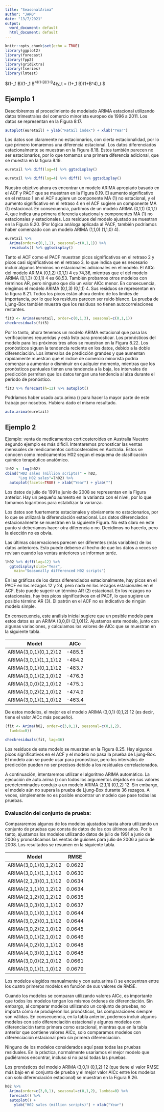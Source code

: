 ```yaml
---
title: "SeasonalArima"
author: "JARO"
date: "13/7/2021"
output:
  word_document: default
  html_document: default
---
```


```r
knitr::opts_chunk$set(echo = TRUE)
library(ggplot2)
library(forecast)
library(fpp2)
library(gridExtra)
library(tseries)
library(lmtest)
```

$(1-\phi_1 B)(1-\Phi_1 B^4)(1-B)(1-B^4)y_t = (1+\theta_1 B)(1+\Theta B^4)\epsilon_t $


## Ejemplo 1

Describiremos el procedimiento de modelado ARIMA estacional utilizando datos trimestrales del comercio minorista europeo de 1996 a 2011. Los datos se representan en la Figura 8.17. 


```r
autoplot(euretail) + ylab("Retail index") + xlab("Year")
```

Los datos son claramente no estacionarios, con cierta estacionalidad, por lo que primero tomaremos una diferencia estacional. Los datos diferenciados estacionalmente se muestran en la Figura 8.18. Estos también parecen no ser estacionarios, por lo que tomamos una primera diferencia adicional, que se muestra en la figura 8.19. 


```r
euretail %>% diff(lag=4) %>% ggtsdisplay()
```

```r
euretail %>% diff(lag=4) %>% diff() %>% ggtsdisplay()
```

Nuestro objetivo ahora es encontrar un modelo ARIMA apropiado basado en el ACF y PACF que se muestran en la Figura 8.19. El aumento significativo en el retraso 1 en el ACF sugiere un componente MA (1) no estacional, y el aumento significativo en el retraso 4 en el ACF sugiere un componente MA (1) estacional. En consecuencia, partimos de un modelo ARIMA (0,1,1) (0,1,1) 4, que indica una primera diferencia estacional y componentes MA (1) no estacionales y estacionales. Los residuos del modelo ajustado se muestran en la Figura 8.20. (Por lógica análoga aplicada al PACF, también podríamos haber comenzado con un modelo ARIMA (1,1,0) (1,1,0) 4). 

```r
euretail %>%
  Arima(order=c(0,1,1), seasonal=c(0,1,1)) %>%
  residuals() %>% ggtsdisplay()
```


Tanto el ACF como el PACF muestran picos significativos en el retraso 2 y picos casi significativos en el retraso 3, lo que indica que es necesario incluir algunos términos no estacionales adicionales en el modelo. El AICc del modelo ARIMA (0,1,2) (0,1,1) 4 es 74,36, mientras que el del modelo ARIMA (0,1,3) (0,1,1) 4 es 68,53. También probamos otros modelos con términos AR, pero ninguno que dio un valor AICc menor. En consecuencia, elegimos el modelo ARIMA (0,1,3) (0,1,1) 4. Sus residuos se representan en la figura 8.21. Todos los picos están ahora dentro de los límites de importancia, por lo que los residuos parecen ser ruido blanco. La prueba de Ljung-Box también muestra que los residuos no tienen autocorrelaciones restantes. 

```r
fit3 <- Arima(euretail, order=c(0,1,3), seasonal=c(0,1,1))
checkresiduals(fit3)
```
Por lo tanto, ahora tenemos un modelo ARIMA estacional que pasa las verificaciones requeridas y está listo para pronosticar. Los pronósticos del modelo para los próximos tres años se muestran en la Figura 8.22. Los pronósticos siguen la tendencia reciente en los datos, debido a la doble diferenciación. Los intervalos de predicción grandes y que aumentan rápidamente muestran que el índice de comercio minorista podría comenzar a aumentar o disminuir en cualquier momento, mientras que los pronósticos puntuales tienen una tendencia a la baja, los intervalos de predicción permiten que los datos tengan una tendencia al alza durante el período de pronóstico.

```r
fit3 %>% forecast(h=12) %>% autoplot()
```

Podríamos haber usado auto.arima () para hacer la mayor parte de este trabajo por nosotros. Hubiera dado el mismo resultado. 

```r
auto.arima(euretail)
```



## Ejemplo 2

Ejemplo: venta de medicamentos corticosteroides en Australia
Nuestro segundo ejemplo es más difícil. Intentaremos pronosticar las ventas mensuales de medicamentos corticosteroides en Australia. Estos se conocen como medicamentos H02 según el esquema de clasificación químico terapéutico anatómico.

```r
lh02 <- log(h02)
cbind("H02 sales (million scripts)" = h02,
      "Log H02 sales"=lh02) %>%
  autoplot(facets=TRUE) + xlab("Year") + ylab("")
```

Los datos de julio de 1991 a junio de 2008 se representan en la Figura anterior. Hay un pequeño aumento en la varianza con el nivel, por lo que tomamos logaritmos para estabilizar la varianza.

Los datos son fuertemente estacionales y obviamente no estacionarios, por lo que se utilizará la diferenciación estacional. Los datos diferenciados estacionalmente se muestran en la siguiente Figura. No está claro en este punto si deberíamos hacer otra diferencia o no. Decidimos no hacerlo, pero la elección no es obvia.

Las últimas observaciones parecen ser diferentes (más variables) de los datos anteriores. Esto puede deberse al hecho de que los datos a veces se revisan cuando las ventas anteriores se informan tarde. 

```r
lh02 %>% diff(lag=12) %>%
  ggtsdisplay(xlab="Year",
    main="Seasonally differenced H02 scripts")
```

En las gráficas de los datos diferenciados estacionalmente, hay picos en el PACF en los rezagos 12 y 24, pero nada en los rezagos estacionales en el ACF. Esto puede sugerir un término AR (2) estacional. En los rezagos no estacionales, hay tres picos significativos en el PACF, lo que sugiere un posible término AR (3). El patrón en el ACF no es indicativo de ningún modelo simple.

En consecuencia, este análisis inicial sugiere que un posible modelo para estos datos es un ARIMA (3,0,0) (2,1,0)12. Ajustamos este modelo, junto con algunas variaciones, y calculamos los valores de AICc que se muestran en la siguiente tabla. 

| Model |	AICc |
:--: | :--:
ARIMA(3,0,1)(0,1,2)12 | -485.5
ARIMA(3,0,1)(1,1,1)12 | -484.2
ARIMA(3,0,1)(0,1,1)12 | -483.7
ARIMA(3,0,1)(2,1,0)12 | -476.3
ARIMA(3,0,0)(2,1,0)12 | -475.1
ARIMA(3,0,2)(2,1,0)12 | -474.9
ARIMA(3,0,1)(1,1,0)12 | -463.4
 	
De estos modelos, el mejor es el modelo ARIMA (3,0,1) (0,1,2) 12 (es decir, tiene el valor AICc más pequeño).

```r
(fit <- Arima(h02, order=c(3,0,1), seasonal=c(0,1,2),
  lambda=0))
```

```r
checkresiduals(fit, lag=36)
```

Los residuos de este modelo se muestran en la Figura 8.25. Hay algunos picos significativos en el ACF y el modelo no pasa la prueba de Ljung-Box. El modelo aún se puede usar para pronosticar, pero los intervalos de predicción pueden no ser precisos debido a los residuales correlacionados.

A continuación, intentaremos utilizar el algoritmo ARIMA automático. La ejecución de auto.arima () con todos los argumentos dejados en sus valores predeterminados condujo a un modelo ARIMA (2,1,1) (0,1,2) 12. Sin embargo, el modelo aún no supera la prueba de Ljung-Box durante 36 rezagos. A veces, simplemente no es posible encontrar un modelo que pase todas las pruebas.


### Evaluación del conjunto de prueba:
Compararemos algunos de los modelos ajustados hasta ahora utilizando un conjunto de pruebas que consta de datos de los dos últimos años. Por lo tanto, ajustamos los modelos utilizando datos de julio de 1991 a junio de 2006 y pronosticamos las ventas de guiones para julio de 2006 a junio de 2008. Los resultados se resumen en la siguiente tabla.

|Model|	                RMSE
---|---
ARIMA(3,0,1)(0,1,2)12 | 0.0622
ARIMA(3,0,1)(1,1,1)12 | 0.0630
ARIMA(2,1,3)(0,1,1)12 | 0.0634
ARIMA(2,1,1)(0,1,2)12 | 0.0634
ARIMA(2,1,2)(0,1,2)12 | 0.0635
ARIMA(3,0,3)(0,1,1)12 | 0.0637
ARIMA(3,0,1)(0,1,1)12 | 0.0644
ARIMA(3,0,2)(0,1,1)12 | 0.0644
ARIMA(3,0,2)(2,1,0)12 | 0.0645
ARIMA(3,0,1)(2,1,0)12 | 0.0646
ARIMA(4,0,2)(0,1,1)12 | 0.0648
ARIMA(4,0,3)(0,1,1)12 | 0.0648
ARIMA(3,0,0)(2,1,0)12 | 0.0661
ARIMA(3,0,1)(1,1,0)12 | 0.0679

Los modelos elegidos manualmente y con auto.arima () se encuentran entre los cuatro primeros modelos en función de sus valores de RMSE.

Cuando los modelos se comparan utilizando valores AICc, es importante que todos los modelos tengan los mismos órdenes de diferenciación. Sin embargo, al comparar modelos utilizando un conjunto de pruebas, no importa cómo se produjeron los pronósticos, las comparaciones siempre son válidas. En consecuencia, en la tabla anterior, podemos incluir algunos modelos con solo diferenciación estacional y algunos modelos con diferenciación tanto primera como estacional, mientras que en la tabla anterior que contiene valores AICc, solo comparamos modelos con diferenciación estacional pero sin primera diferenciación.

Ninguno de los modelos considerados aquí pasa todas las pruebas residuales. En la práctica, normalmente usaríamos el mejor modelo que pudiéramos encontrar, incluso si no pasó todas las pruebas.

Los pronósticos del modelo ARIMA (3,0,1) (0,1,2) 12 (que tiene el valor RMSE más bajo en el conjunto de prueba y el mejor valor AICc entre los modelos con solo diferenciación estacional) se muestran en la Figura 8.26. 

```r
h02 %>%
  Arima(order=c(3,0,1), seasonal=c(0,1,2), lambda=0) %>%
  forecast() %>%
  autoplot() +
    ylab("H02 sales (million scripts)") + xlab("Year")
```































































































